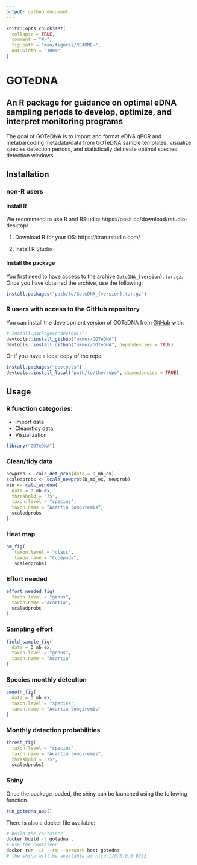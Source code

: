 ```yaml
---
output: github_document
---
```


<!-- README.md is generated from README.Rmd. Please edit that file -->

```r
knitr::opts_chunk$set(
  collapse = TRUE,
  comment = "#>",
  fig.path = "man/figures/README-",
  out.width = "100%"
)
```

# GOTeDNA
## An R package for guidance on optimal eDNA sampling periods to develop, optimize, and interpret monitoring programs

<!-- badges: start -->
<!-- badges: end -->

The goal of GOTeDNA is to import and format eDNA qPCR and metabarcoding metadata/data from GOTeDNA sample templates, visualize species detection periods, and statistically delineate optimal species detection windows.


## Installation

### non-R users

#### Install R 

We recommend to use R and RStudio: https://posit.co/download/rstudio-desktop/

1. Download R for your OS: https://cran.rstudio.com/

2. Install R Studio


#### Install the package 

You first need to have access to the archive `GoteDNA_{version}.tar.gz`.
Once you have obtained the archive, use the following: 

```R
install.packages("path/to/GoteDNA_{version}.tar.gz")
```





### R users with access to the GitHub repository

You can install the development version of GOTeDNA from [GitHub](https://github.com/) with:

``` r
# install.packages("devtools")
devtools::install_github("mkmor/GOTeDNA")
devtools::install_github("mkmor/GOTeDNA", dependencies = TRUE)
```

Or if you have a local copy of the repo:

``` r
install.packages("devtools")
devtools::install_local("path/to/the/repo", dependencies = TRUE)
```

## Usage

### R function categories:
- Import data
- Clean/tidy data
- Visualization

```R
library("GOTeDNA")
```


### Clean/tidy data

```R
newprob <- calc_det_prob(data = D_mb_ex)
scaledprobs <- scale_newprob(D_mb_ex, newprob)
win <- calc_window(
  data = D_mb_ex, 
  threshold = "75", 
  taxon.level = "species",
  taxon.name = "Acartia longiremis", 
  scaledprobs
)
```


### Heat map 

```R
hm_fig(
   taxon.level = "class", 
   taxon.name = "Copepoda", 
   scaledprobs)
```

### Effort needed

```R
effort_needed_fig(
  taxon.level = "genus",
  taxon.name ="Acartia",
  scaledprobs
)
```

### Sampling effort

```R
field_sample_fig(
  data = D_mb_ex, 
  taxon.level = "genus", 
  taxon.name = "Acartia"
)
```

### Species monthly detection

```R

smooth_fig(
  data = D_mb_ex, 
  taxon.level = "species",
  taxon.name = "Acartia longiremis"
)
```


### Monthly detection probabilities

```R
thresh_fig(
  taxon.level = "species", 
  taxon.name = "Acartia longiremis", 
  threshold = "75", 
  scaledprobs)
```


### Shiny 

Once the package loaded, the shiny can be launched using the following function.

```R
run_gotedna_app()
```

There is also a docker file available: 

```sh
# build the container 
docker build -t gotedna . 
# use the container
docker run -it --rm --network host gotedna 
# the shiny will be available at http://0.0.0.0:9292
```
